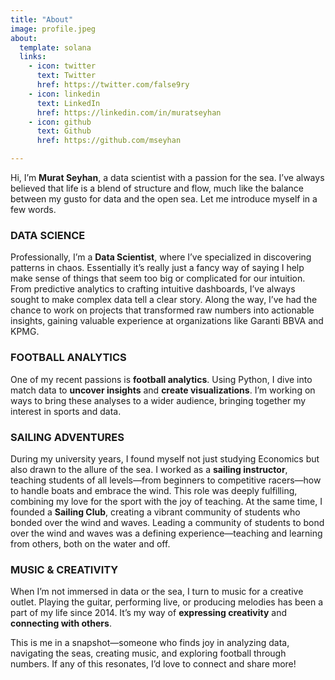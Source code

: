 ```yaml
---
title: "About"
image: profile.jpeg
about:
  template: solana
  links:
    - icon: twitter
      text: Twitter
      href: https://twitter.com/false9ry
    - icon: linkedin
      text: LinkedIn
      href: https://linkedin.com/in/muratseyhan
    - icon: github
      text: Github
      href: https://github.com/mseyhan

---
```


Hi, I’m **Murat Seyhan**, a data scientist with a passion for the sea. I’ve always believed that life is a blend of structure and flow, much like the balance between my gusto for data and the open sea. Let me introduce myself in a few words.

### **DATA SCIENCE**

Professionally, I'm a **Data Scientist**, where I’ve specialized in discovering patterns in chaos. Essentially it's really just a fancy way of saying I help make sense of things that seem too big or complicated for our intuition. From predictive analytics to crafting intuitive dashboards, I’ve always sought to make complex data tell a clear story. Along the way, I’ve had the chance to work on projects that transformed raw numbers into actionable insights, gaining valuable experience at organizations like Garanti BBVA and KPMG.

### **FOOTBALL ANALYTICS**

One of my recent passions is **football analytics**. Using Python, I dive into match data to **uncover insights** and **create visualizations**. I’m working on ways to bring these analyses to a wider audience, bringing together my interest in sports and data.

### **SAILING ADVENTURES**

During my university years, I found myself not just studying Economics but also drawn to the allure of the sea. I worked as a **sailing instructor**, teaching students of all levels—from beginners to competitive racers—how to handle boats and embrace the wind. This role was deeply fulfilling, combining my love for the sport with the joy of teaching. At the same time, I founded a **Sailing Club**, creating a vibrant community of students who bonded over the wind and waves. Leading a community of students to bond over the wind and waves was a defining experience—teaching and learning from others, both on the water and off.

### MUSIC & CREATIVITY

When I’m not immersed in data or the sea, I turn to music for a creative outlet. Playing the guitar, performing live, or producing melodies has been a part of my life since 2014. It’s my way of **expressing creativity** and **connecting with others**.

This is me in a snapshot—someone who finds joy in analyzing data, navigating the seas, creating music, and exploring football through numbers. If any of this resonates, I’d love to connect and share more!

